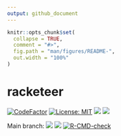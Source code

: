 ```yaml
---
output: github_document
---
```


<!-- README.md is generated from README.Rmd. Please edit that file -->

```r
knitr::opts_chunk$set(
  collapse = TRUE,
  comment = "#>",
  fig.path = "man/figures/README-",
  out.width = "100%"
)
```

# racketeer

<!-- badges: start -->
[![CodeFactor](https://www.codefactor.io/repository/github/jvieroe/racketeer/badge)](https://www.codefactor.io/repository/github/jvieroe/racketeer)
[![License: MIT](https://img.shields.io/badge/license-MIT-blue.svg)](https://cran.r-project.org/web/licenses/MIT)
[![](https://img.shields.io/badge/lifecycle-experimental-orange.svg)](https://lifecycle.r-lib.org/articles/stages.html#experimental)
[![](https://img.shields.io/github/last-commit/jvieroe/racketeer.svg)](https://github.com/jvieroe/racketeer/commits/main)

Main branch:
[![](https://img.shields.io/badge/devel%20version-0.0.0.9000-blue.svg)](https://github.com/https://github.com/jvieroe/racketeer)
[![](https://codecov.io/gh/https://github.com/jvieroe/racketeer/branch/main/graph/badge.svg)](https://codecov.io/gh/https://github.com/jvieroe/racketeer)
[![R-CMD-check](https://github.com/jvieroe/racketeer/workflows/R-CMD-check/badge.svg)](https://github.com/jvieroe/racketeer/actions)
<!-- badges: end -->


